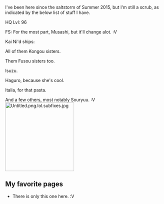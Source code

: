 I've been here since the saltstorm of Summer 2015, but I'm still a scrub, as indicated by the below list of stuff I have.

HQ Lvl: 96

FS: For the most part, Musashi, but it'll change alot. :V

Kai Ni'd ships:

All of them Kongou sisters.

Them Fusou sisters too.

Isuzu.

Haguro, because she's cool.

Italia, for that pasta.

And a few others, most notably Souryuu. :V[[File:Untitled.png.lol.subfixes.jpg|thumb|220x220px]]

==My favorite pages==

* There is only this one here. :V